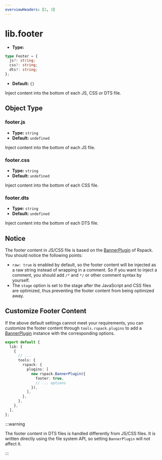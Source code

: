 ```yaml
---
overviewHeaders: [2, 3]
---
```


# lib.footer

- **Type:**

```ts
type Footer = {
  js?: string;
  css?: string;
  dts?: string;
};
```

- **Default:** `{}`

Inject content into the bottom of each JS, CSS or DTS file.

## Object Type

### footer.js

- **Type:** `string`
- **Default:** `undefined`

Inject content into the bottom of each JS file.

### footer.css

- **Type:** `string`
- **Default:** `undefined`

Inject content into the bottom of each CSS file.

### footer.dts

- **Type:** `string`
- **Default:** `undefined`

Inject content into the bottom of each DTS file.

## Notice

The footer content in JS/CSS file is based on the [BannerPlugin](https://rspack.dev/plugins/webpack/banner-plugin) of Rspack. You should notice the following points:

- `raw: true` is enabled by default, so the footer content will be injected as a raw string instead of wrapping in a comment. So if you want to inject a comment, you should add `/*` and `*/` or other comment syntax by yourself.
- The `stage` option is set to the stage after the JavaScript and CSS files are optimized, thus preventing the footer content from being optimized away.

## Customize Footer Content

If the above default settings cannot meet your requirements, you can customize the footer content through `tools.rspack.plugins` to add a [BannerPlugin](https://rspack.dev/plugins/webpack/banner-plugin) instance with the corresponding options.

```ts title="rslib.config.ts"
export default {
  lib: [
    {
      // ...
      tools: {
        rspack: {
          plugins: [
            new rspack.BannerPlugin({
              footer: true,
              // ... options
            }),
          ],
        },
      },
    },
  ],
};
```

:::warning

The footer content in DTS files is handled differently from JS/CSS files. It is written directly using the file system API, so setting `BannerPlugin` will not affect it.

:::
